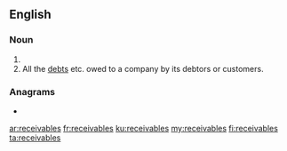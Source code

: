 ==English==

===Noun===
{{head|en|noun plural form}}

# {{plural of|receivable|lang=en}}
# All the [[debt]]s etc. owed to a company by its debtors or customers.

===Anagrams===
* {{l|en|serviceable}}

[[ar:receivables]]
[[fr:receivables]]
[[ku:receivables]]
[[my:receivables]]
[[fi:receivables]]
[[ta:receivables]]